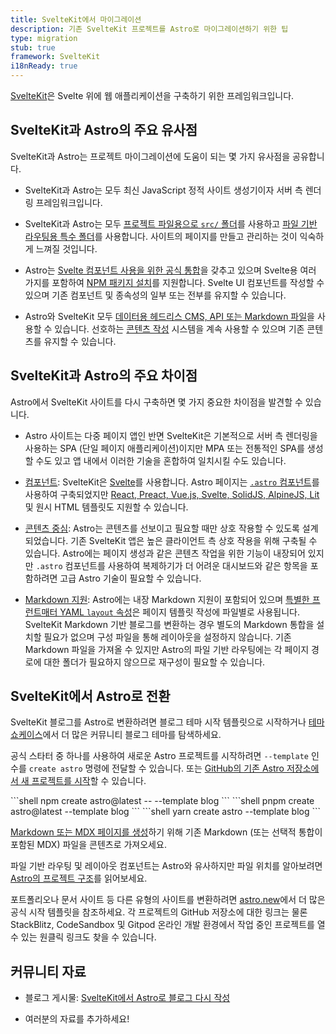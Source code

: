 ```yaml
---
title: SvelteKit에서 마이그레이션
description: 기존 SvelteKit 프로젝트를 Astro로 마이그레이션하기 위한 팁
type: migration
stub: true
framework: SvelteKit
i18nReady: true
---
```



[SvelteKit](https://kit.svelte.dev)은 Svelte 위에 웹 애플리케이션을 구축하기 위한 프레임워크입니다.

## SvelteKit과 Astro의 주요 유사점

SvelteKit과 Astro는 프로젝트 마이그레이션에 도움이 되는 몇 가지 유사점을 공유합니다.

- SvelteKit과 Astro는 모두 최신 JavaScript 정적 사이트 생성기이자 서버 측 렌더링 프레임워크입니다.

- SvelteKit과 Astro는 모두 [프로젝트 파일용으로 `src/` 폴더](/ko/core-concepts/project-structure/#src)를 사용하고 [파일 기반 라우팅용 특수 폴더](/ko/core-concepts/astro-pages/)를 사용합니다. 사이트의 페이지를 만들고 관리하는 것이 익숙하게 느껴질 것입니다.

- Astro는 [Svelte 컴포넌트 사용을 위한 공식 통합](/ko/guides/integrations-guide/svelte/)을 갖추고 있으며 Svelte용 여러 가지를 포함하여 [NPM 패키지 설치](/ko/guides/imports/#npm-패키지)를 지원합니다. Svelte UI 컴포넌트를 작성할 수 있으며 기존 컴포넌트 및 종속성의 일부 또는 전부를 유지할 수 있습니다.

- Astro와 SvelteKit 모두 [데이터용 헤드리스 CMS, API 또는 Markdown 파일](/ko/guides/data-fetching/)을 사용할 수 있습니다. 선호하는 [콘텐츠 작성](/ko/guides/content/) 시스템을 계속 사용할 수 있으며 기존 콘텐츠를 유지할 수 있습니다.

## SvelteKit과 Astro의 주요 차이점

Astro에서 SvelteKit 사이트를 다시 구축하면 몇 가지 중요한 차이점을 발견할 수 있습니다.

- Astro 사이트는 다중 페이지 앱인 반면 SvelteKit은 기본적으로 서버 측 렌더링을 사용하는 SPA (단일 페이지 애플리케이션)이지만 MPA 또는 전통적인 SPA를 생성할 수도 있고 앱 내에서 이러한 기술을 혼합하여 일치시킬 수도 있습니다.

- [컴포넌트](/ko/core-concepts/astro-components/): SvelteKit은 [Svelte](https://svelte.dev)를 사용합니다. Astro 페이지는 [`.astro` 컴포넌트](/ko/core-concepts/astro-components/)를 사용하여 구축되었지만 [React, Preact, Vue.js, Svelte, SolidJS, AlpineJS, Lit](/ko/core-concepts/framework-components/) 및 원시 HTML 템플릿도 지원할 수 있습니다.

- [콘텐츠 중심](/ko/concepts/why-astro/#콘텐츠-중심): Astro는 콘텐츠를 선보이고 필요할 때만 상호 작용할 수 있도록 설계되었습니다. 기존 SvelteKit 앱은 높은 클라이언트 측 상호 작용을 위해 구축될 수 있습니다. Astro에는 페이지 생성과 같은 콘텐츠 작업을 위한 기능이 내장되어 있지만 `.astro` 컴포넌트를 사용하여 복제하기가 더 어려운 대시보드와 같은 항목을 포함하려면 고급 Astro 기술이 필요할 수 있습니다.

- [Markdown 지원](/ko/guides/markdown-content/): Astro에는 내장 Markdown 지원이 포함되어 있으며 [특별한 프런트매터 YAML `layout` 속성](/ko/core-concepts/layouts/#markdownmdx-레이아웃)은 페이지 템플릿 작성에 파일별로 사용됩니다. SvelteKit Markdown 기반 블로그를 변환하는 경우 별도의 Markdown 통합을 설치할 필요가 없으며 구성 파일을 통해 레이아웃을 설정하지 않습니다. 기존 Markdown 파일을 가져올 수 있지만 Astro의 파일 기반 라우팅에는 각 페이지 경로에 대한 폴더가 필요하지 않으므로 재구성이 필요할 수 있습니다.

## SvelteKit에서 Astro로 전환

SvelteKit 블로그를 Astro로 변환하려면 블로그 테마 시작 템플릿으로 시작하거나 [테마 쇼케이스](https://astro.build/themes/)에서 더 많은 커뮤니티 블로그 테마를 탐색하세요.

공식 스타터 중 하나를 사용하여 새로운 Astro 프로젝트를 시작하려면 `--template` 인수를 `create astro` 명령에 전달할 수 있습니다. 또는 [GitHub의 기존 Astro 저장소에서 새 프로젝트를 시작](/ko/install/auto/#시작-템플릿)할 수 있습니다.

  <PackageManagerTabs>
    <Fragment slot="npm">
    ```shell
    npm create astro@latest -- --template blog
    ```
    </Fragment>
    <Fragment slot="pnpm">
    ```shell
    pnpm create astro@latest --template blog
    ```
    </Fragment>
    <Fragment slot="yarn">
    ```shell
    yarn create astro --template blog
    ```
    </Fragment>
  </PackageManagerTabs>

[Markdown 또는 MDX 페이지를 생성](/ko/guides/markdown-content/)하기 위해 기존 Markdown (또는 선택적 통합이 포함된 MDX) 파일을 콘텐츠로 가져오세요.

파일 기반 라우팅 및 레이아웃 컴포넌트는 Astro와 유사하지만 파일 위치를 알아보려면 [Astro의 프로젝트 구조](/ko/core-concepts/project-structure/)를 읽어보세요.

포트폴리오나 문서 사이트 등 다른 유형의 사이트를 변환하려면 [astro.new](https://astro.new)에서 더 많은 공식 시작 템플릿을 참조하세요. 각 프로젝트의 GitHub 저장소에 대한 링크는 물론 StackBlitz, CodeSandbox 및 Gitpod 온라인 개발 환경에서 작업 중인 프로젝트를 열 수 있는 원클릭 링크도 찾을 수 있습니다.

## 커뮤니티 자료

- 블로그 게시물: [SvelteKit에서 Astro로 블로그 다시 작성](https://kharann.com/blog/rewriting-my-blog/)

- 여러분의 자료를 추가하세요!
